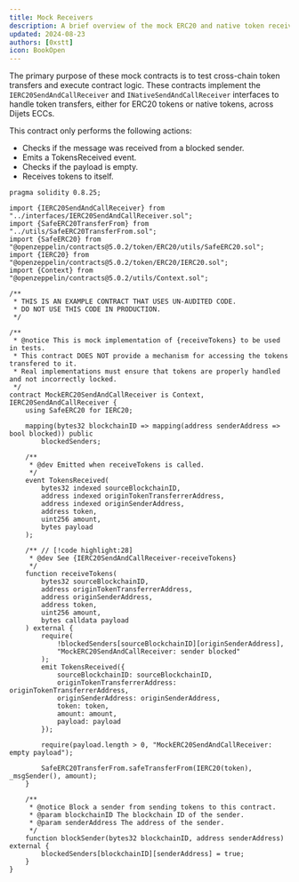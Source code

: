 ```yaml
---
title: Mock Receivers
description: A brief overview of the mock ERC20 and native token receivers used for testing in sendAndCall functions.
updated: 2024-08-23
authors: [0xstt]
icon: BookOpen
---
```


The primary purpose of these mock contracts is to test cross-chain token transfers and execute contract logic. These contracts implement the `IERC20SendAndCallReceiver` and `INativeSendAndCallReceiver` interfaces to handle token transfers, either for ERC20 tokens or native tokens, across Dijets ECCs.

This contract only performs the following actions:

- Checks if the message was received from a blocked sender.
- Emits a TokensReceived event.
- Checks if the payload is empty.
- Receives tokens to itself.

```solidity title="lib/dijets-interchain-token-transfer/contracts/src/mocks/MockERC20SendAndCallReceiver.sol"
pragma solidity 0.8.25;

import {IERC20SendAndCallReceiver} from "../interfaces/IERC20SendAndCallReceiver.sol";
import {SafeERC20TransferFrom} from "../utils/SafeERC20TransferFrom.sol";
import {SafeERC20} from "@openzeppelin/contracts@5.0.2/token/ERC20/utils/SafeERC20.sol";
import {IERC20} from "@openzeppelin/contracts@5.0.2/token/ERC20/IERC20.sol";
import {Context} from "@openzeppelin/contracts@5.0.2/utils/Context.sol";

/**
 * THIS IS AN EXAMPLE CONTRACT THAT USES UN-AUDITED CODE.
 * DO NOT USE THIS CODE IN PRODUCTION.
 */

/**
 * @notice This is mock implementation of {receiveTokens} to be used in tests.
 * This contract DOES NOT provide a mechanism for accessing the tokens transfered to it.
 * Real implementations must ensure that tokens are properly handled and not incorrectly locked.
 */
contract MockERC20SendAndCallReceiver is Context, IERC20SendAndCallReceiver {
    using SafeERC20 for IERC20;

    mapping(bytes32 blockchainID => mapping(address senderAddress => bool blocked)) public
        blockedSenders;

    /**
     * @dev Emitted when receiveTokens is called.
     */
    event TokensReceived(
        bytes32 indexed sourceBlockchainID,
        address indexed originTokenTransferrerAddress,
        address indexed originSenderAddress,
        address token,
        uint256 amount,
        bytes payload
    );

    /** // [!code highlight:28]
     * @dev See {IERC20SendAndCallReceiver-receiveTokens}
     */
    function receiveTokens(
        bytes32 sourceBlockchainID,
        address originTokenTransferrerAddress,
        address originSenderAddress,
        address token,
        uint256 amount,
        bytes calldata payload
    ) external {
        require(
            !blockedSenders[sourceBlockchainID][originSenderAddress],
            "MockERC20SendAndCallReceiver: sender blocked"
        );
        emit TokensReceived({
            sourceBlockchainID: sourceBlockchainID,
            originTokenTransferrerAddress: originTokenTransferrerAddress,
            originSenderAddress: originSenderAddress,
            token: token,
            amount: amount,
            payload: payload
        });

        require(payload.length > 0, "MockERC20SendAndCallReceiver: empty payload");

        SafeERC20TransferFrom.safeTransferFrom(IERC20(token), _msgSender(), amount);
    }

    /**
     * @notice Block a sender from sending tokens to this contract.
     * @param blockchainID The blockchain ID of the sender.
     * @param senderAddress The address of the sender.
     */
    function blockSender(bytes32 blockchainID, address senderAddress) external {
        blockedSenders[blockchainID][senderAddress] = true;
    }
}
```
